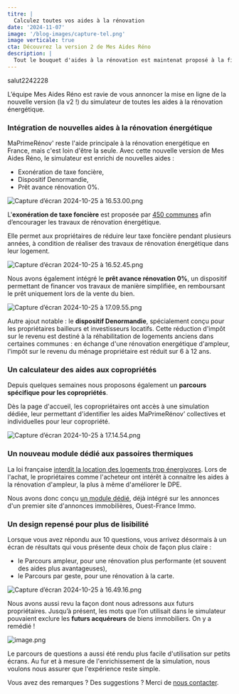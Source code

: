 ```yaml
---
titre: |
  Calculez toutes vos aides à la rénovation
date: '2024-11-07'
image: '/blog-images/capture-tel.png'
image verticale: true
cta: Découvrez la version 2 de Mes Aides Réno
description: |
  Tout le bouquet d'aides à la rénovation est maintenat proposé à la fin du simulateur Mes Aides Réno: CEE, éco-prêt à taux zéro, Denormandie, exonération de taxe foncière, etc.
---
```



salut2242228

L’équipe Mes Aides Réno est ravie de vous annoncer la mise en ligne de la nouvelle version (la v2 !) du simulateur de toutes les aides à la rénovation énergétique.

### Intégration de nouvelles aides à la rénovation énergétique

MaPrimeRénov' reste l'aide principale à la rénovation energétique en France, mais c'est loin d'être la seule. Avec cette nouvelle version de Mes Aides Réno, le simulateur est enrichi de nouvelles aides :

- Exonération de taxe foncière,
- Dispositif Denormandie,
- Prêt avance rénovation 0%.

![Capture d’écran 2024-10-25 à 16.53.00.png](taxe-fonciere.webp)

L'**exonération de taxe foncière** est proposée par [450 communes](https://mesaidesreno.beta.gouv.fr/taxe-fonciere/communes-eligibles) afin d’encourager les travaux de rénovation énergétique.

Elle permet aux propriétaires de réduire leur taxe foncière pendant plusieurs années, à condition de réaliser des travaux de rénovation énergétique dans leur logement.

![Capture d’écran 2024-10-25 à 16.52.45.png](pret-avance-renovation.webp)

Nous avons également intégré le **prêt avance rénovation 0%**, un dispositif permettant de financer vos travaux de manière simplifiée, en remboursant le prêt uniquement lors de la vente du bien.

![Capture d’écran 2024-10-25 à 17.09.55.png](denormandie.webp)

Autre ajout notable : le **dispositif Denormandie**, spécialement conçu pour les propriétaires bailleurs et investisseurs locatifs. Cette réduction d'impôt sur le revenu est destiné à la réhabilitation de logements anciens dans certaines communes : en échange d'une rénovation energétique d'ampleur, l'impôt sur le revenu du ménage propriétaire est réduit sur 6 à 12 ans.

### Un calculateur des aides aux copropriétés

Depuis quelques semaines nous proposons également un **parcours spécifique pour les copropriétés**.

Dès la page d'accueil, les copropriétaires ont accès à une simulation dédiée, leur permettant d'identifier les aides MaPrimeRénov’ collectives et individuelles pour leur copropriété.

![Capture d’écran 2024-10-25 à 17.14.54.png](copro.png)

### Un nouveau module dédié aux passoires thermiques

La loi française [interdit la location des logements trop énergivores](/interdiction-location). Lors de l'achat, le propriétaires comme l'acheteur ont intérêt à connaitre les aides à la rénovation d'ampleur, la plus à même d'améliorer le DPE.

Nous avons donc conçu [un module dédié](/module), déjà intégré sur les annonces d'un premier site d'annonces immobilières, Ouest-France Immo.

<ExampleIframe />

### Un design repensé pour plus de lisibilité

Lorsque vous avez répondu aux 10 questions, vous arrivez désormais à un écran de résultats qui vous présente deux choix de façon plus claire :

- le Parcours ampleur, pour une rénovation plus performante (et souvent des aides plus avantageuses),
- le Parcours par geste, pour une rénovation à la carte.

![Capture d’écran 2024-10-25 à 16.49.16.png](page-eligibilite.webp)

Nous avons aussi revu la façon dont nous adressons aux futurs propriétaires. Jusqu’à présent, les mots que l’on utilisait dans le simulateur pouvaient exclure les **futurs acquéreurs** de biens immobiliers. On y a remédié !

![image.png](acquereur.webp)

Le parcours de questions a aussi été rendu plus facile d'utilisation sur petits écrans. Au fur et à mesure de l'enrichissement de la simulation, nous voulons nous assurer que l'expérience reste simple.

Vous avez des remarques ? Des suggestions ? Merci de [nous contacter](/contact).
